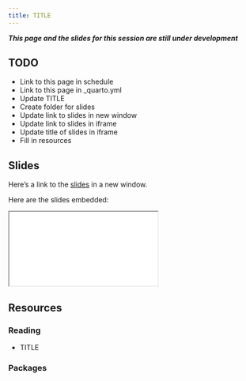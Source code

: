 ```yaml
---
title: TITLE
---
```


***This page and the slides for this session are still under development***

## TODO

- Link to this page in schedule
- Link to this page in _quarto.yml
- Update TITLE
- Create folder for slides
- Update link to slides in new window
- Update link to slides in iframe
- Update title of slides in iframe
- Fill in resources

## Slides

Here's a link to the [slides](/slides/03-packages/UPDATE/index.qmd){target="_blank"} in a new window. 

Here are the slides embedded:

<iframe class="slide-deck ar3x2" src="/slides/03-packages/UPDATE/index.html" title="UPDATE slides">
</iframe>

## Resources

### Reading

- TITLE

  <LINK>


### Packages
